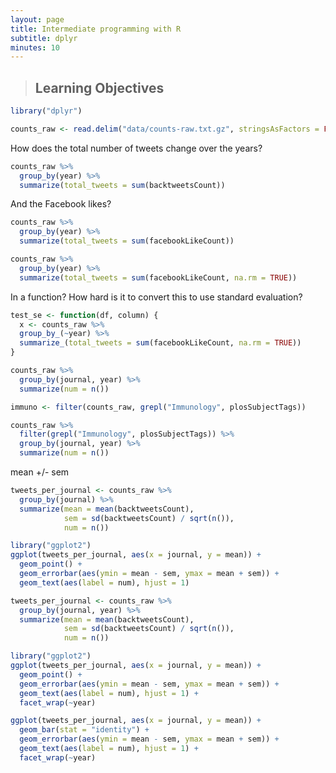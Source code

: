 ```yaml
---
layout: page
title: Intermediate programming with R
subtitle: dplyr
minutes: 10
---
```


> ## Learning Objectives {.objectives}
>


```r
library("dplyr")
```

```r
counts_raw <- read.delim("data/counts-raw.txt.gz", stringsAsFactors = FALSE)
```

How does the total number of tweets change over the years?

```r
counts_raw %>%
  group_by(year) %>%
  summarize(total_tweets = sum(backtweetsCount))
```

And the Facebook likes?

```r
counts_raw %>%
  group_by(year) %>%
  summarize(total_tweets = sum(facebookLikeCount))
```

```r
counts_raw %>%
  group_by(year) %>%
  summarize(total_tweets = sum(facebookLikeCount, na.rm = TRUE))
```

In a function? How hard is it to convert this to use standard evaluation?

```r
test_se <- function(df, column) {
  x <- counts_raw %>%
  group_by_(~year) %>%
  summarize_(total_tweets = sum(facebookLikeCount, na.rm = TRUE))
}
```



```r
counts_raw %>%
  group_by(journal, year) %>%
  summarize(num = n())
```

```r
immuno <- filter(counts_raw, grepl("Immunology", plosSubjectTags))
```

```r
counts_raw %>%
  filter(grepl("Immunology", plosSubjectTags)) %>%
  group_by(journal, year) %>%
  summarize(num = n())
```

mean +/- sem

```r
tweets_per_journal <- counts_raw %>%
  group_by(journal) %>%
  summarize(mean = mean(backtweetsCount),
            sem = sd(backtweetsCount) / sqrt(n()),
            num = n())
```

```r
library("ggplot2")
ggplot(tweets_per_journal, aes(x = journal, y = mean)) +
  geom_point() +
  geom_errorbar(aes(ymin = mean - sem, ymax = mean + sem)) +
  geom_text(aes(label = num), hjust = 1)
```

```r
tweets_per_journal <- counts_raw %>%
  group_by(journal, year) %>%
  summarize(mean = mean(backtweetsCount),
            sem = sd(backtweetsCount) / sqrt(n()),
            num = n())
```

```r
library("ggplot2")
ggplot(tweets_per_journal, aes(x = journal, y = mean)) +
  geom_point() +
  geom_errorbar(aes(ymin = mean - sem, ymax = mean + sem)) +
  geom_text(aes(label = num), hjust = 1) +
  facet_wrap(~year)
```

```r
ggplot(tweets_per_journal, aes(x = journal, y = mean)) +
  geom_bar(stat = "identity") +
  geom_errorbar(aes(ymin = mean - sem, ymax = mean + sem)) +
  geom_text(aes(label = num), hjust = 1) +
  facet_wrap(~year)
```

